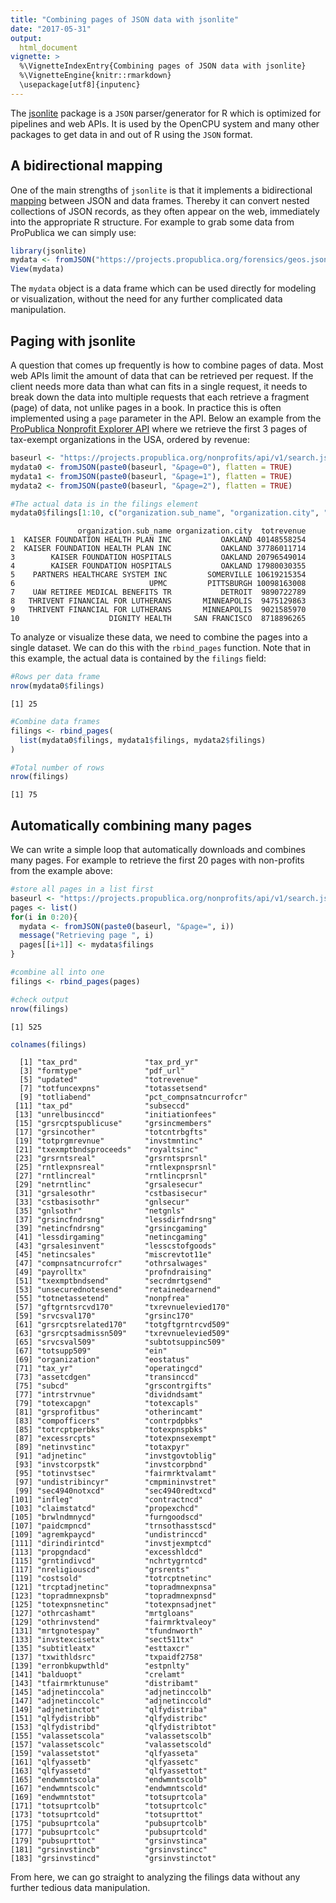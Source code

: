 ```yaml
---
title: "Combining pages of JSON data with jsonlite"
date: "2017-05-31"
output:
  html_document
vignette: >
  %\VignetteIndexEntry{Combining pages of JSON data with jsonlite}
  %\VignetteEngine{knitr::rmarkdown}
  \usepackage[utf8]{inputenc}
---
```







The [jsonlite](https://cran.r-project.org/package=jsonlite) package is a `JSON` parser/generator for R which is optimized for pipelines and web APIs. It is used by the OpenCPU system and many other packages to get data in and out of R using the `JSON` format.

## A bidirectional mapping

One of the main strengths of `jsonlite` is that it implements a bidirectional [mapping](http://arxiv.org/abs/1403.2805) between JSON and data frames. Thereby it can convert nested collections of JSON records, as they often appear on the web, immediately into the appropriate R structure. For example to grab some data from ProPublica we can simply use:


```r
library(jsonlite)
mydata <- fromJSON("https://projects.propublica.org/forensics/geos.json", flatten = TRUE)
View(mydata)
```

The `mydata` object is a data frame which can be used directly for modeling or visualization, without the need for any further complicated data manipulation.

## Paging with jsonlite

A question that comes up frequently is how to combine pages of data. Most web APIs limit the amount of data that can be retrieved per request. If the client needs more data than what can fits in a single request, it needs to break down the data into multiple requests that each retrieve a fragment (page) of data, not unlike pages in a book. In practice this is often implemented using a `page` parameter in the API. Below an example from the [ProPublica Nonprofit Explorer API](http://projects.propublica.org/nonprofits/api) where we retrieve the first 3 pages of tax-exempt organizations in the USA, ordered by revenue:


```r
baseurl <- "https://projects.propublica.org/nonprofits/api/v1/search.json?order=revenue&sort_order=desc"
mydata0 <- fromJSON(paste0(baseurl, "&page=0"), flatten = TRUE)
mydata1 <- fromJSON(paste0(baseurl, "&page=1"), flatten = TRUE)
mydata2 <- fromJSON(paste0(baseurl, "&page=2"), flatten = TRUE)

#The actual data is in the filings element
mydata0$filings[1:10, c("organization.sub_name", "organization.city", "totrevenue")]
```

```
               organization.sub_name organization.city  totrevenue
1  KAISER FOUNDATION HEALTH PLAN INC           OAKLAND 40148558254
2  KAISER FOUNDATION HEALTH PLAN INC           OAKLAND 37786011714
3        KAISER FOUNDATION HOSPITALS           OAKLAND 20796549014
4        KAISER FOUNDATION HOSPITALS           OAKLAND 17980030355
5    PARTNERS HEALTHCARE SYSTEM INC         SOMERVILLE 10619215354
6                              UPMC         PITTSBURGH 10098163008
7    UAW RETIREE MEDICAL BENEFITS TR           DETROIT  9890722789
8   THRIVENT FINANCIAL FOR LUTHERANS       MINNEAPOLIS  9475129863
9   THRIVENT FINANCIAL FOR LUTHERANS       MINNEAPOLIS  9021585970
10                    DIGNITY HEALTH     SAN FRANCISCO  8718896265
```

To analyze or visualize these data, we need to combine the pages into a single dataset. We can do this with the `rbind_pages` function. Note that in this example, the actual data is contained by the `filings` field:


```r
#Rows per data frame
nrow(mydata0$filings)
```

```
[1] 25
```

```r
#Combine data frames
filings <- rbind_pages(
  list(mydata0$filings, mydata1$filings, mydata2$filings)
)

#Total number of rows
nrow(filings)
```

```
[1] 75
```

## Automatically combining many pages

We can write a simple loop that automatically downloads and combines many pages. For example to retrieve the first 20 pages with non-profits from the example above:


```r
#store all pages in a list first
baseurl <- "https://projects.propublica.org/nonprofits/api/v1/search.json?order=revenue&sort_order=desc"
pages <- list()
for(i in 0:20){
  mydata <- fromJSON(paste0(baseurl, "&page=", i))
  message("Retrieving page ", i)
  pages[[i+1]] <- mydata$filings
}

#combine all into one
filings <- rbind_pages(pages)

#check output
nrow(filings)
```

```
[1] 525
```

```r
colnames(filings)
```

```
  [1] "tax_prd"               "tax_prd_yr"           
  [3] "formtype"              "pdf_url"              
  [5] "updated"               "totrevenue"           
  [7] "totfuncexpns"          "totassetsend"         
  [9] "totliabend"            "pct_compnsatncurrofcr"
 [11] "tax_pd"                "subseccd"             
 [13] "unrelbusinccd"         "initiationfees"       
 [15] "grsrcptspublicuse"     "grsincmembers"        
 [17] "grsincother"           "totcntrbgfts"         
 [19] "totprgmrevnue"         "invstmntinc"          
 [21] "txexmptbndsproceeds"   "royaltsinc"           
 [23] "grsrntsreal"           "grsrntsprsnl"         
 [25] "rntlexpnsreal"         "rntlexpnsprsnl"       
 [27] "rntlincreal"           "rntlincprsnl"         
 [29] "netrntlinc"            "grsalesecur"          
 [31] "grsalesothr"           "cstbasisecur"         
 [33] "cstbasisothr"          "gnlsecur"             
 [35] "gnlsothr"              "netgnls"              
 [37] "grsincfndrsng"         "lessdirfndrsng"       
 [39] "netincfndrsng"         "grsincgaming"         
 [41] "lessdirgaming"         "netincgaming"         
 [43] "grsalesinvent"         "lesscstofgoods"       
 [45] "netincsales"           "miscrevtot11e"        
 [47] "compnsatncurrofcr"     "othrsalwages"         
 [49] "payrolltx"             "profndraising"        
 [51] "txexmptbndsend"        "secrdmrtgsend"        
 [53] "unsecurednotesend"     "retainedearnend"      
 [55] "totnetassetend"        "nonpfrea"             
 [57] "gftgrntsrcvd170"       "txrevnuelevied170"    
 [59] "srvcsval170"           "grsinc170"            
 [61] "grsrcptsrelated170"    "totgftgrntrcvd509"    
 [63] "grsrcptsadmissn509"    "txrevnuelevied509"    
 [65] "srvcsval509"           "subtotsuppinc509"     
 [67] "totsupp509"            "ein"                  
 [69] "organization"          "eostatus"             
 [71] "tax_yr"                "operatingcd"          
 [73] "assetcdgen"            "transinccd"           
 [75] "subcd"                 "grscontrgifts"        
 [77] "intrstrvnue"           "dividndsamt"          
 [79] "totexcapgn"            "totexcapls"           
 [81] "grsprofitbus"          "otherincamt"          
 [83] "compofficers"          "contrpdpbks"          
 [85] "totrcptperbks"         "totexpnspbks"         
 [87] "excessrcpts"           "totexpnsexempt"       
 [89] "netinvstinc"           "totaxpyr"             
 [91] "adjnetinc"             "invstgovtoblig"       
 [93] "invstcorpstk"          "invstcorpbnd"         
 [95] "totinvstsec"           "fairmrktvalamt"       
 [97] "undistribincyr"        "cmpmininvstret"       
 [99] "sec4940notxcd"         "sec4940redtxcd"       
[101] "infleg"                "contractncd"          
[103] "claimstatcd"           "propexchcd"           
[105] "brwlndmnycd"           "furngoodscd"          
[107] "paidcmpncd"            "trnsothasstscd"       
[109] "agremkpaycd"           "undistrinccd"         
[111] "dirindirintcd"         "invstjexmptcd"        
[113] "propgndacd"            "excesshldcd"          
[115] "grntindivcd"           "nchrtygrntcd"         
[117] "nreligiouscd"          "grsrents"             
[119] "costsold"              "totrcptnetinc"        
[121] "trcptadjnetinc"        "topradmnexpnsa"       
[123] "topradmnexpnsb"        "topradmnexpnsd"       
[125] "totexpnsnetinc"        "totexpnsadjnet"       
[127] "othrcashamt"           "mrtgloans"            
[129] "othrinvstend"          "fairmrktvaleoy"       
[131] "mrtgnotespay"          "tfundnworth"          
[133] "invstexcisetx"         "sect511tx"            
[135] "subtitleatx"           "esttaxcr"             
[137] "txwithldsrc"           "txpaidf2758"          
[139] "erronbkupwthld"        "estpnlty"             
[141] "balduopt"              "crelamt"              
[143] "tfairmrktunuse"        "distribamt"           
[145] "adjnetinccola"         "adjnetinccolb"        
[147] "adjnetinccolc"         "adjnetinccold"        
[149] "adjnetinctot"          "qlfydistriba"         
[151] "qlfydistribb"          "qlfydistribc"         
[153] "qlfydistribd"          "qlfydistribtot"       
[155] "valassetscola"         "valassetscolb"        
[157] "valassetscolc"         "valassetscold"        
[159] "valassetstot"          "qlfyasseta"           
[161] "qlfyassetb"            "qlfyassetc"           
[163] "qlfyassetd"            "qlfyassettot"         
[165] "endwmntscola"          "endwmntscolb"         
[167] "endwmntscolc"          "endwmntscold"         
[169] "endwmntstot"           "totsuprtcola"         
[171] "totsuprtcolb"          "totsuprtcolc"         
[173] "totsuprtcold"          "totsuprttot"          
[175] "pubsuprtcola"          "pubsuprtcolb"         
[177] "pubsuprtcolc"          "pubsuprtcold"         
[179] "pubsuprttot"           "grsinvstinca"         
[181] "grsinvstincb"          "grsinvstincc"         
[183] "grsinvstincd"          "grsinvstinctot"       
```

From here, we can go straight to analyzing the filings data without any further tedious data manipulation.
